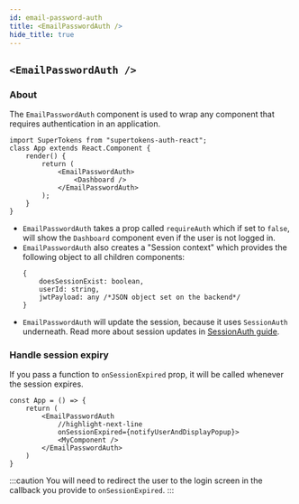 ```yaml
---
id: email-password-auth
title: <EmailPasswordAuth />
hide_title: true
---
```


## `<EmailPasswordAuth />`

### About

The `EmailPasswordAuth` component is used to wrap any component that requires authentication in an application.

```tsx
import SuperTokens from "supertokens-auth-react";
class App extends React.Component {
    render() {
        return (
            <EmailPasswordAuth>
                <Dashboard />
            </EmailPasswordAuth>
        );
    }
}
```
- `EmailPasswordAuth` takes a prop called `requireAuth` which if set to `false`, will show the `Dashboard` component even if the user is not logged in.
- `EmailPasswordAuth` also creates a "Session context" which provides the following object to all children components:
   ```tsx
   {
       doesSessionExist: boolean,
       userId: string,
       jwtPayload: any /*JSON object set on the backend*/
   }
   ```
- `EmailPasswordAuth` will update the session, because it uses `SessionAuth` underneath. Read more about session updates in [SessionAuth guide](../session/session-auth).

### Handle session expiry
If you pass a function to `onSessionExpired` prop, it will be called whenever the session expires.

```tsx
const App = () => {
    return (
        <EmailPasswordAuth
            //highlight-next-line
            onSessionExpired={notifyUserAndDisplayPopup}>
            <MyComponent />
        </EmailPasswordAuth>
    )
}
```

:::caution
You will need to redirect the user to the login screen in the callback you provide to `onSessionExpired`.
:::
